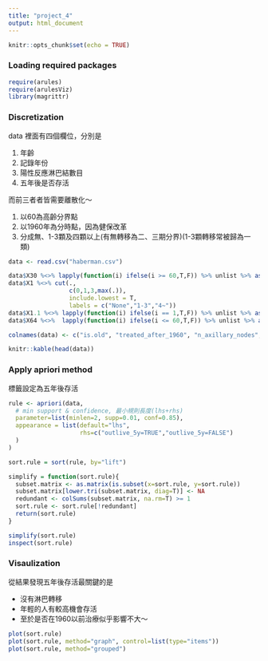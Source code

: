 ```yaml
---
title: "project_4"
output: html_document
---
```


```r
knitr::opts_chunk$set(echo = TRUE)
```
### Loading required packages
```r
require(arules)
require(arulesViz)
library(magrittr)
```

### Discretization
data 裡面有四個欄位，分別是

1. 年齡
2. 記錄年份
3. 陽性反應淋巴結數目
4. 五年後是否存活

而前三者者皆需要離散化～

1. 以60為高齡分界點
2. 以1960年為分時點，因為健保改革
3. 分成無、1-3顆及四顆以上(有無轉移為二、三期分界)(1-3顆轉移常被歸為一類)
```r
data <- read.csv("haberman.csv")

data$X30 %<>% lapply(function(i) ifelse(i >= 60,T,F)) %>% unlist %>% as.factor()
data$X1 %<>% cut(.,
                 c(0,1,3,max(.)),
                 include.lowest = T,
                 labels = c("None","1-3","4~")) 
data$X1.1 %<>% lapply(function(i) ifelse(i == 1,T,F)) %>% unlist %>% as.factor()
data$X64 %<>%  lapply(function(i) ifelse(i <= 60,T,F)) %>% unlist %>% as.factor()

colnames(data) <- c("is.old", "treated_after_1960", "n_axillary_nodes", "outlive_5y")

knitr::kable(head(data))
```

### Apply apriori method
標籤設定為五年後存活
```r

rule <- apriori(data, 
  # min support & confidence, 最小規則長度(lhs+rhs)
  parameter=list(minlen=2, supp=0.01, conf=0.85),
  appearance = list(default="lhs",
                    rhs=c("outlive_5y=TRUE","outlive_5y=FALSE")
  )
)  

sort.rule = sort(rule, by="lift")

simplify = function(sort.rule){
  subset.matrix <- as.matrix(is.subset(x=sort.rule, y=sort.rule))
  subset.matrix[lower.tri(subset.matrix, diag=T)] <- NA
  redundant <- colSums(subset.matrix, na.rm=T) >= 1
  sort.rule <- sort.rule[!redundant]
  return(sort.rule)
}

simplify(sort.rule)
inspect(sort.rule)
```


### Visaulization
從結果發現五年後存活最關鍵的是

* 沒有淋巴轉移
* 年輕的人有較高機會存活
* 至於是否在1960以前治療似乎影響不大～
```r
plot(sort.rule)
plot(sort.rule, method="graph", control=list(type="items"))
plot(sort.rule, method="grouped")

```

